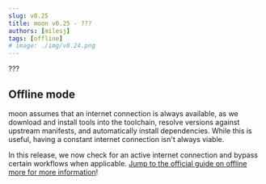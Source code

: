 ```yaml
---
slug: v0.25
title: moon v0.25 - ???
authors: [milesj]
tags: [offline]
# image: ./img/v0.24.png
---
```



???

<!--truncate-->

## Offline mode

moon assumes that an internet connection is always available, as we download and install tools into
the toolchain, resolve versions against upstream manifests, and automatically install dependencies.
While this is useful, having a constant internet connection isn't always viable.

In this release, we now check for an active internet connection and bypass certain workflows when
applicable.
[Jump to the official guide on offline more for more information](/docs/guides/offline-mode)!
